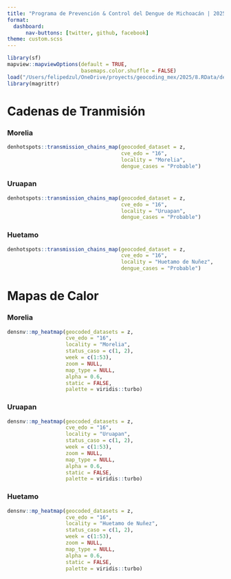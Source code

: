 ```yaml
---
title: "Programa de Prevención & Control del Dengue de Michoacán | 2025"
format: 
  dashboard:
      nav-buttons: [twitter, github, facebook]
theme: custom.scss
---
```


```r
library(sf)
mapview::mapviewOptions(default = TRUE,
                        basemaps.color.shuffle = FALSE)
load("/Users/felipedzul/OneDrive/proyects/geocoding_mex/2025/8.RData/denmex_2025.RData")
library(magrittr)
```


# Cadenas de Tranmisión 

::: panel-tabset

### Morelia

```r
denhotspots::transmission_chains_map(geocoded_dataset = z,
                                     cve_edo = "16",
                                     locality = "Morelia",
                                     dengue_cases = "Probable")
```

### Uruapan

```r
denhotspots::transmission_chains_map(geocoded_dataset = z,
                                     cve_edo = "16",
                                     locality = "Uruapan",
                                     dengue_cases = "Probable")
```


### Huetamo

```r
denhotspots::transmission_chains_map(geocoded_dataset = z,
                                     cve_edo = "16",
                                     locality = "Huetamo de Nuñez",
                                     dengue_cases = "Probable")
```


:::


# Mapas de Calor

::: panel-tabset


### Morelia

```r
densnv::mp_heatmap(geocoded_datasets = z,
                   cve_edo = "16",
                   locality = "Morelia",
                   status_caso = c(1, 2),
                   week = c(1:53),
                   zoom = NULL,
                   map_type = NULL,
                   alpha = 0.6,
                   static = FALSE,
                   palette = viridis::turbo)
```

### Uruapan

```r
densnv::mp_heatmap(geocoded_datasets = z,
                   cve_edo = "16",
                   locality = "Uruapan",
                   status_caso = c(1, 2),
                   week = c(1:53),
                   zoom = NULL,
                   map_type = NULL,
                   alpha = 0.6,
                   static = FALSE,
                   palette = viridis::turbo)
```


### Huetamo

```r
densnv::mp_heatmap(geocoded_datasets = z,
                   cve_edo = "16",
                   locality = "Huetamo de Nuñez",
                   status_caso = c(1, 2),
                   week = c(1:53),
                   zoom = NULL,
                   map_type = NULL,
                   alpha = 0.6,
                   static = FALSE,
                   palette = viridis::turbo)
```


:::
